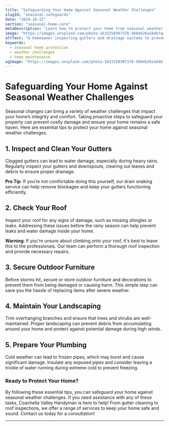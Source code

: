 ```yaml
---
title: "Safeguarding Your Home Against Seasonal Weather Challenges"
slugId: "seasonal-safeguards"
date: "2024-10-22"
section: "seasonal-home-care"
metaDescription: "Learn how to protect your home from seasonal weather challenges with essential maintenance tips and services."
image: "https://images.unsplash.com/photo-1633250307378-5604b26a164b?q=80&w=2672&auto=format&fit=crop&ixlib=rb-4.0.3&ixid=M3wxMjA3fDB8MHxwaG90by1wYWdlfHx8fGVufDB8fHx8fA%3D%3D"  # Update with the appropriate image slug
altText: "A homeowner inspecting gutters and drainage systems to prevent water damage."
keywords:
  - seasonal home protection
  - weather challenges
  - home maintenance
ogImage: "https://images.unsplash.com/photo-1633250307378-5604b26a164b?q=80&w=2672&auto=format&fit=crop&ixlib=rb-4.0.3&ixid=M3wxMjA3fDB8MHxwaG90by1wYWdlfHx8fGVufDB8fHx8fA%3D%3D"  # Update with the appropriate image slug
---
```


# Safeguarding Your Home Against Seasonal Weather Challenges

Seasonal changes can bring a variety of weather challenges that impact your home’s integrity and comfort. Taking proactive steps to safeguard your property can prevent costly damage and ensure your home remains a safe haven. Here are essential tips to protect your home against seasonal weather challenges.

## 1. Inspect and Clean Your Gutters

Clogged gutters can lead to water damage, especially during heavy rains. Regularly inspect your gutters and downspouts, clearing out leaves and debris to ensure proper drainage. 

**Pro Tip**: If you’re not comfortable doing this yourself, our drain snaking service can help remove blockages and keep your gutters functioning efficiently.

## 2. Check Your Roof

Inspect your roof for any signs of damage, such as missing shingles or leaks. Addressing these issues before the rainy season can help prevent leaks and water damage inside your home.

**Warning**: If you're unsure about climbing onto your roof, it's best to leave this to the professionals. Our team can perform a thorough roof inspection and provide necessary repairs.

## 3. Secure Outdoor Furniture

Before storms hit, secure or store outdoor furniture and decorations to prevent them from being damaged or causing harm. This simple step can save you the hassle of replacing items after severe weather.

## 4. Maintain Your Landscaping

Trim overhanging branches and ensure that trees and shrubs are well-maintained. Proper landscaping can prevent debris from accumulating around your home and protect against potential damage during high winds.

## 5. Prepare Your Plumbing

Cold weather can lead to frozen pipes, which may burst and cause significant damage. Insulate any exposed pipes and consider leaving a trickle of water running during extreme cold to prevent freezing.

### Ready to Protect Your Home?

By following these essential tips, you can safeguard your home against seasonal weather challenges. If you need assistance with any of these tasks, Coachella Valley Handyman is here to help! From gutter cleaning to roof inspections, we offer a range of services to keep your home safe and sound. Contact us today for a consultation!

---
